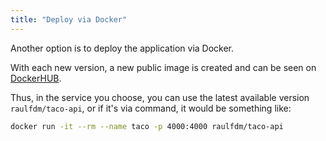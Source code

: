 ```yaml
---
title: "Deploy via Docker"
---
```


Another option is to deploy the application via Docker.

With each new version, a new public image is created and can be seen on [DockerHUB](https://hub.docker.com/repository/docker/raulfdm/taco-api/general).

Thus, in the service you choose, you can use the latest available version `raulfdm/taco-api`, or if it's via command, it would be something like:

```bash
docker run -it --rm --name taco -p 4000:4000 raulfdm/taco-api
```
